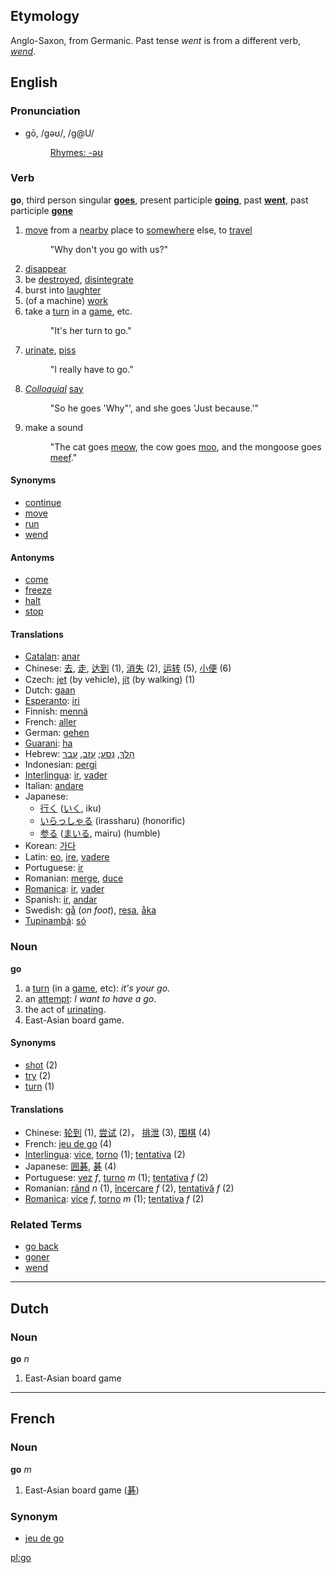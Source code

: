 ==Etymology==
Anglo-Saxon, from Germanic.  Past tense ''went'' is from a different verb, ''[[wend]]''.

==English==
=== Pronunciation ===
*gō, /gəʊ/, /g@U/
*:[[Rhymes:English:-əʊ|Rhymes: -əʊ]]

=== Verb ===
'''go''', third person singular '''[[goes]]''', present participle '''[[going]]''', past '''[[went]]''', past participle '''[[gone]]'''

# [[move]] from a [[nearby]] place to [[somewhere]] else, to [[travel]]
#: "Why don't you go with us?"
# [[disappear]]
# be [[destroyed]], [[disintegrate]]
# burst into [[laughter]]
# (of a machine) [[work]]
# take a [[turn]] in a [[game]], etc.
#: "It's her turn to go."
# [[urinate]], [[piss]]
#: "I really have to go."
# ''[[Colloquial]]'' [[say]]
#: "So he goes 'Why"', and she goes 'Just because.'"
# make a sound
#: "The cat goes [[meow]], the cow goes [[moo]], and the mongoose goes [[meef]]."


==== Synonyms ====
*[[continue]]
*[[move]]
*[[run]]
*[[wend]]

==== Antonyms ====
*[[come]]
*[[freeze]]
*[[halt]]
*[[stop]]

==== Translations ====
*[[Catalan]]: [[anar]]
*Chinese: [[去]], [[走]], [[达到]] (1), [[消失]] (2), [[运转]] (5), [[小便]] (6)
*Czech: [[jet]] (by vehicle), [[jít]] (by walking) (1) 
*Dutch: [[gaan]]
*[[Esperanto]]: [[iri]]
*Finnish: [[mennä]]
*French: [[aller]]
*German: [[gehen]]
*[[Guarani]]: [[ha]]
*Hebrew: [[הלך|הָלַךְ]], [[נסע|נָסַע]]; [[עזב|עָזַב]], [[עבר|עָבַר]]
*Indonesian: [[pergi]]
*[[Interlingua]]: [[ir]], [[vader]]
*Italian: [[andare]]
*Japanese: 
** [[行く]] ([[いく]], iku)
** [[いらっしゃる]] (irassharu) (honorific)
** [[参る]] ([[まいる]], mairu) (humble)
*Korean: [[가다]]
*Latin: [[eo]], [[ire]], [[vadere]]
*Portuguese: [[ir]]
*Romanian: [[merge]], [[duce]]
*[[Romanica]]: [[ir]], [[vader]]
*Spanish: [[ir]], [[andar]]
*Swedish: [[gå]] (''on foot''), [[resa]], [[åka]]
*[[Tupinambá]]: [[só]]

=== Noun ===
'''go'''

# a [[turn]] (in a [[game]], etc): ''it's your go''.
# an [[attempt]]: ''I want to have a go''.
# the act of [[urinate|urinating]].
# East-Asian board game.

====Synonyms====
*[[shot]] (2)
*[[try]] (2)
*[[turn]] (1)

==== Translations ====
*Chinese: [[轮到]] (1), [[尝试]] (2)， [[排泄]] (3), [[围棋]] (4)
*French: [[jeu de go]] (4)
*[[Interlingua]]: [[vice]], [[torno]] (1); [[tentativa]] (2)
*Japanese: [[囲碁]], [[碁]] (4)
*Portuguese: [[vez]] ''f'', [[turno]] ''m'' (1); [[tentativa]] ''f'' (2)
*Romanian: [[rând]] ''n'' (1), [[încercare]] ''f'' (2), [[tentativă]] ''f'' (2)
*[[Romanica]]: [[vice]] ''f'', [[torno]] ''m'' (1); [[tentativa]] ''f'' (2)

===Related Terms===
*[[go back]]
*[[goner]]
*[[wend]]

----

== Dutch ==
=== Noun ===
'''go''' ''n''

# East-Asian board game

----

== French ==
=== Noun ===
'''go''' ''m''

# East-Asian board game ([[碁]])

===Synonym===
*[[jeu de go]]
[[pl:go]]